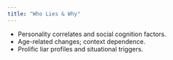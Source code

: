 ```yaml
---
title: "Who Lies & Why"
---
```


- Personality correlates and social cognition factors.
- Age-related changes; context dependence.
- Prolific liar profiles and situational triggers.
